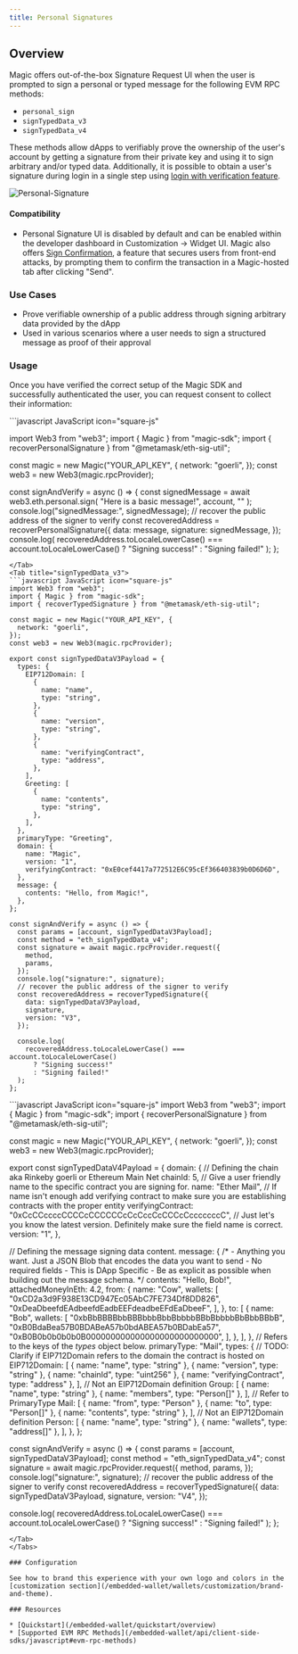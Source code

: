```yaml
---
title: Personal Signatures
---
```


## Overview

Magic offers out-of-the-box Signature Request UI when the user is prompted to sign a personal or typed message for the following EVM RPC methods:

- ⁠`personal_sign`
- `signTypedData_v3`
- `signTypedData_v4`

These methods allow dApps to verifiably prove the ownership of the user's account by getting a signature from their private key and using it to sign arbitrary and/or typed data. Additionally, it is possible to obtain a user's signature during login in a single step using [login with verification feature](/embedded-wallet/authentication/customization/login-ui#usage-0).

<Frame>
  <img src="/images/Personal-Signature.webp" alt="Personal-Signature" />
</Frame>

#### Compatibility

- Personal Signature UI is disabled by default and can be enabled within the developer dashboard in Customization -> Widget UI. Magic also offers [Sign Confirmation](/embedded-wallet/wallets/security/sign-confirmation), a feature that secures users from front-end attacks, by prompting them to confirm the transaction in a Magic-hosted tab after clicking "Send".

### Use Cases

- Prove verifiable ownership of a public address through signing arbitrary data provided by the dApp
- Used in various scenarios where a user needs to sign a structured message as proof of their approval

### Usage

⁠Once you have verified the correct setup of the Magic SDK and successfully authenticated the user, you can request consent to collect their information:

<Tabs>
<Tab title="personal_sign">
```javascript JavaScript icon="square-js"

import Web3 from "web3";
import { Magic } from "magic-sdk";
import { recoverPersonalSignature } from "@metamask/eth-sig-util";

const magic = new Magic("YOUR_API_KEY", {
  network: "goerli",
});
const web3 = new Web3(magic.rpcProvider);

const signAndVerify = async () => {
  const signedMessage = await web3.eth.personal.sign(
    "Here is a basic message!",
    account,
    ""
  );
  console.log("signedMessage:", signedMessage);
  // recover the public address of the signer to verify
  const recoveredAddress = recoverPersonalSignature({
    data: message,
    signature: signedMessage,
  });
  console.log(
    recoveredAddress.toLocaleLowerCase() === account.toLocaleLowerCase()
      ? "Signing success!"
      : "Signing failed!"
  );
};
```
</Tab>
<Tab title="signTypedData_v3">
```javascript JavaScript icon="square-js"
import Web3 from "web3";
import { Magic } from "magic-sdk";
import { recoverTypedSignature } from "@metamask/eth-sig-util";

const magic = new Magic("YOUR_API_KEY", {
  network: "goerli",
});
const web3 = new Web3(magic.rpcProvider);

export const signTypedDataV3Payload = {
  types: {
    EIP712Domain: [
      {
        name: "name",
        type: "string",
      },
      {
        name: "version",
        type: "string",
      },
      {
        name: "verifyingContract",
        type: "address",
      },
    ],
    Greeting: [
      {
        name: "contents",
        type: "string",
      },
    ],
  },
  primaryType: "Greeting",
  domain: {
    name: "Magic",
    version: "1",
    verifyingContract: "0xE0cef4417a772512E6C95cEf366403839b0D6D6D",
  },
  message: {
    contents: "Hello, from Magic!",
  },
};

const signAndVerify = async () => {
  const params = [account, signTypedDataV3Payload];
  const method = "eth_signTypedData_v4";
  const signature = await magic.rpcProvider.request({
    method,
    params,
  });
  console.log("signature:", signature);
  // recover the public address of the signer to verify
  const recoveredAddress = recoverTypedSignature({
    data: signTypedDataV3Payload,
    signature,
    version: "V3",
  });

  console.log(
    recoveredAddress.toLocaleLowerCase() === account.toLocaleLowerCase()
      ? "Signing success!"
      : "Signing failed!"
  );
};
```
</Tab>
<Tab title="signTypedData_v4">
```javascript JavaScript icon="square-js"
import Web3 from "web3";
import { Magic } from "magic-sdk";
import { recoverPersonalSignature } from "@metamask/eth-sig-util";

const magic = new Magic("YOUR_API_KEY", {
  network: "goerli",
});
const web3 = new Web3(magic.rpcProvider);

export const signTypedDataV4Payload = {
  domain: {
    // Defining the chain aka Rinkeby goerli or Ethereum Main Net
    chainId: 5,
    // Give a user friendly name to the specific contract you are signing for.
    name: "Ether Mail",
    // If name isn't enough add verifying contract to make sure you are establishing contracts with the proper entity
    verifyingContract: "0xCcCCccccCCCCcCCCCCCcCcCccCcCCCcCcccccccC",
    // Just let's you know the latest version. Definitely make sure the field name is correct.
    version: "1",
  },

  // Defining the message signing data content.
  message: {
    /* - Anything you want. Just a JSON Blob that encodes the data you want to send - No required fields - This is DApp Specific - Be as explicit as possible when building out the message schema. */
    contents: "Hello, Bob!",
    attachedMoneyInEth: 4.2,
    from: {
      name: "Cow",
      wallets: [
        "0xCD2a3d9F938E13CD947Ec05AbC7FE734Df8DD826",
        "0xDeaDbeefdEAdbeefdEadbEEFdeadbeEFdEaDbeeF",
      ],
    },
    to: [
      {
        name: "Bob",
        wallets: [
          "0xbBbBBBBbbBBBbbbBbbBbbbbBBbBbbbbBbBbbBBbB",
          "0xB0BdaBea57B0BDABeA57b0bdABEA57b0BDabEa57",
          "0xB0B0b0b0b0b0B000000000000000000000000000",
        ],
      },
    ],
  },
  // Refers to the keys of the _types_ object below.
  primaryType: "Mail",
  types: {
    // TODO: Clarify if EIP712Domain refers to the domain the contract is hosted on
    EIP712Domain: [
      { name: "name", type: "string" },
      { name: "version", type: "string" },
      { name: "chainId", type: "uint256" },
      { name: "verifyingContract", type: "address" },
    ],
    // Not an EIP712Domain definition
    Group: [
      { name: "name", type: "string" },
      { name: "members", type: "Person[]" },
    ],
    // Refer to PrimaryType
    Mail: [
      { name: "from", type: "Person" },
      { name: "to", type: "Person[]" },
      { name: "contents", type: "string" },
    ],
    // Not an EIP712Domain definition
    Person: [
      { name: "name", type: "string" },
      { name: "wallets", type: "address[]" },
    ],
  },
};

const signAndVerify = async () => {
  const params = [account, signTypedDataV3Payload];
  const method = "eth_signTypedData_v4";
  const signature = await magic.rpcProvider.request({
    method,
    params,
  });
  console.log("signature:", signature);
  // recover the public address of the signer to verify
  const recoveredAddress = recoverTypedSignature({
    data: signTypedDataV3Payload,
    signature,
    version: "V4",
  });

  console.log(
    recoveredAddress.toLocaleLowerCase() === account.toLocaleLowerCase()
      ? "Signing success!"
      : "Signing failed!"
  );
};
```
</Tab>
</Tabs>

### Configuration

See how to brand this experience with your own logo and colors in the [customization section](/embedded-wallet/wallets/customization/brand-and-theme). ⁠

### Resources

* [Quickstart](/embedded-wallet/quickstart/overview)
* [Supported EVM RPC Methods](/embedded-wallet/api/client-side-sdks/javascript#evm-rpc-methods)

